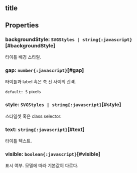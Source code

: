 ## title

## Properties

### backgroundStyle: `SVGStyles | string{:javascript}`[#backgroundStyle]
타이틀 배경 스타일.  

### gap: `number{:javascript}`[#gap]
타이틀과 label 혹은 축 선 사이의 간격.

  
`default: 5` pixels 

### style: `SVGStyles | string{:javascript}`[#style]
스타일셋 혹은 class selector.  

### text: `string{:javascript}`[#text]
타이틀 텍스트.  

### visible: `boolean{:javascript}`[#visible]
표시 여부.
모델에 따라 기본값이 다르다.  
